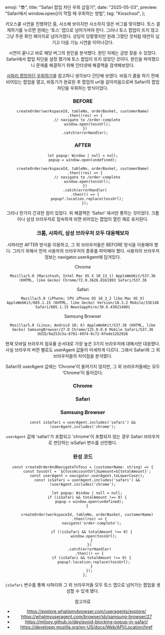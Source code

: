   emoji: "😎",
  title: "Safari 팝업 차단 우회 삽질기",
  date: "2025-05-03",
  preview: "Safari에서 window.open()이 막힐 때 우회하는 방법",
  tag: "Kioschool",
};

<Header {...meta} />

키오스쿨 시연을 진행하던 중, 사소해 보이지만 사소하지 않은 버그를 맞이했다. 토스 결제하기를 누르면 원래는 ‘토스’ 앱으로 넘어가져야 한다. 그러나 토스 팝업이 뜨지 않고 그냥 주문 확인 페이지로 넘어가졌다. 상당히 당황했지만 원래 그랬던 것처럼 태연히 넘기고 다음 기능 시연을 이어나갔다.

시연이 끝나고 바로 해당 버그의 원인을 분석했다. 원인 자체는 금방 찾을 수 있었다. Safari에서 팝업 차단을 설정 했기에 토스 팝업이 뜨지 않았던 것이다. 원인을 파악했으니 문제를 해결하기 위해 인터넷에 해결책을 검색해보았다.

[사파리 팝업차단 우회하기](https://milooy.github.io/dev/avoid-blocking-popup-in-safari/)를 참고하니 생각보다 간단해 보였다. 비동기 콜을 하기 전에 비어있는 팝업을 열고, 비동기가 완료된 후 팝업의 url을 갈아끼움으로써 Safari의 팝업 차단을 우회하는 방식이었다.

### BEFORE

```tsx
createOrder(workspaceId, tableNo, orderBasket, customerName)
  .then((res) => {
    // navigate to /order-complete
    window.open(tossUrl);
  })
  .catch(errorHandler);
```

### AFTER

```tsx
let popup: Window | null = null;
popup = window.open(undefined);

createOrder(workspaceId, tableNo, orderBasket, customerName)
  .then((res) => {
    // navigate to /order-complete
    window.open(tossUrl);
  })
  .catch(errorHandler)
  .then(() => {
    popup?.location.replace(tossUrl);
  });
```

그러나 한가지 간과한 점이 있었다. 위 해결책은 ‘Safari’ 에서만 통하는 것이었다. 크롬이나 삼성 브라우저로 접속하게 되면 비어있는 팝업이 열린 채로 유지된다.

### 크롬, 사파리, 삼성 브라우저 모두 대응해보자

사파리만 AFTER 방식을 이용하고, 그 외 브라우저들은 BEFORE 방식을 이용해야 했다. 그러기 위해서 먼저 사용자의 브라우저의 종류를 파악해야 했다. 사용자의 브라우저 정보는 navigator.userAgent에 담겨있다.

Chrome

```text,title=Chrome User Agent
Mozilla/5.0 (Macintosh; Intel Mac OS X 10_13_1) AppleWebKit/537.36 (KHTML, like Gecko) Chrome/72.0.3626.8161993 Safari/537.36
```

Safari

```text,title=Safari User Agent
Mozilla/5.0 (iPhone; CPU iPhone OS 18_3_2 like Mac OS X) AppleWebKit/605.1.15 (KHTML, like Gecko) Version/18.3.2 Mobile/15E148 Safari/605.1.15 NewsSapphire/30.6.430214001
```

Samsung Browser

```text,title=Samsung Browser User Agent
Mozilla/5.0 (Linux; Android 10; K) AppleWebKit/537.36 (KHTML, like Gecko) SamsungBrowser/27.0 Chrome/125.0.0.0 Mobile Safari/537.36 UUID/9a253c5a-6781-4974-8c72-0fede12b2926
```

현재 모바일 브라우저 점유율 순서대로 가장 높은 3가지 브라우저에 대해서만 대응했다. 사실 브라우저 버젼 별로도 userAgent 값들이 미세하게 다르다. 그래서 Safari와 그 외 브라우저들의 차이점을 분석했다.

Safari의 userAgent 값에는 ‘Chrome’이 들어가지 않지만, 그 외 브라우저들에는 모두 ‘Chrome’이 들어갔다.

### Chrome

<MDXImage
  src="/images/bypass-safari/bypass-safari1.png"
  alt="Chrome User Agent 확인"
/>

### Safari

<MDXImage
  src="/images/bypass-safari/bypass-safari2.png"
  alt="Safari User Agent 확인"
/>

### Samsung Browser

<MDXImage
  src="/images/bypass-safari/bypass-safari3.png"
  alt="Samsung Browser User Agent 확인"
/>

```tsx,title=isSafari 변수 선언
const isSafari = userAgent.includes('safari') && !userAgent.includes('chrome');
```

`userAgent` 값에 'safari'가 포함되고 'chrome'이 포함되지 않는 경우 Safari 브라우저로 판단하는 isSafari 변수를 선언했다.

### 완성 코드

```tsx,title=bypass-safari
const createOrderAndNavigateToToss = (customerName: string) => {
    const tossUrl = `${tossAccountUrl}&amount=${totalAmount}`;
    const userAgent = navigator.userAgent.toLowerCase();
    const isSafari = userAgent.includes('safari') && !userAgent.includes('chrome');

    let popup: Window | null = null;
    if (isSafari && totalAmount !== 0) {
      popup = window.open(undefined);
    }

    createOrder(workspaceId, tableNo, orderBasket, customerName)
      .then((res) => {
        navigate('order-complete');

        if (!isSafari && totalAmount !== 0) {
          window.open(tossUrl);
        }
      })
      .catch(errorHandler)
      .then(() => {
        if (isSafari && totalAmount !== 0) {
          popup?.location.replace(tossUrl);
        }
      });
  };
```

`isSafari` 변수를 통해 사파리와 그 외 브라우저들 모두 토스 앱으로 넘어가는 팝업을 생성할 수 있게 됐다.

참고자료

- https://explore.whatismybrowser.com/useragents/explore/
- https://whatmyuseragent.com/browser/sb/samsung-browser/27
- https://milooy.github.io/dev/avoid-blocking-popup-in-safari/
- https://developer.mozilla.org/en-US/docs/Web/API/Location/href
